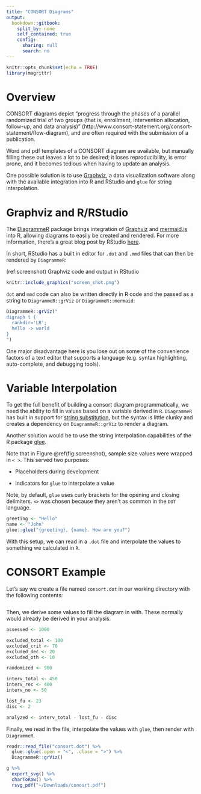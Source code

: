```yaml
---
title: "CONSORT Diagrams"
output:
  bookdown::gitbook:
    split_by: none
    self_contained: true
    config:
      sharing: null
      search: no
---
```


```r
knitr::opts_chunk$set(echo = TRUE)
library(magrittr)
```

# Overview

CONSORT diagrams depict "progress through the phases of a parallel randomized trial of two groups (that is, enrollment, intervention allocation, follow-up, and data analysis)" (http://www.consort-statement.org/consort-statement/flow-diagram), and are often required with the submission of a publication.

Word and pdf templates of a CONSORT diagram are available, but manually filling these out leaves a lot to be desired; it loses reproducibility, is error prone, and it becomes tedious when having to update an analysis.

One possible solution is to use [Graphviz](https://graphviz.org), a data visualization software along with the available integration into R and RStudio and `glue` for string interpolation.  


# Graphviz and R/RStudio

The [DiagrammeR](http://rich-iannone.github.io/DiagrammeR/) package brings integration of [Graphviz](https://graphviz.org) and [mermaid.js](http://knsv.github.io/mermaid/) into R, allowing diagrams to easily be created and rendered.  For more information, there's a great blog post by RStudio [here](https://blog.rstudio.com/2015/05/01/rstudio-v0-99-preview-graphviz-and-diagrammer/).

In short, RStudio has a built in editor for `.dot` and `.mmd` files that can then be rendered by `DiagrammeR`:

(ref:screenshot) Graphviz code and output in RStudio

```r
knitr::include_graphics("screen_shot.png")
```

`dot` and `mmd` code can also be written directly in R code and the passed as a string to `DiagrammeR::grViz` or `DiagrammeR::mermaid`:

```r
DiagrammeR::grViz("
digraph t {
  rankdir='LR';
  hello -> world
}             
")
```

One major disadvantage here is you lose out on some of the convenience factors of a text editor that supports a language (e.g. syntax highlighting, auto-complete, and debugging tools).

# Variable Interpolation

To get the full benefit of building a consort diagram programmatically, we need the ability to fill in values based on a variable derived in `R`.  `DiagrammeR` has built in support for [string substitution](https://rich-iannone.github.io/DiagrammeR/graphviz_and_mermaid.html#substitution), but the syntax is little clunky and creates a dependency on `DiagrammeR::grViz` to render a diagram.  

Another solution would be to use the string interpolation capabilities of the R package [glue](https://glue.tidyverse.org).

Note that in Figure \@ref(fig:screenshot), sample size values were wrapped in `< >`.  This served two purposes:

* Placeholders during development

* Indicators for `glue` to interpolate a value


Note, by default, `glue` uses curly brackets for the opening and closing delimiters.  `<>` was chosen because they aren't as common in the `DOT` language.  

```r
greeting <- "Hello"
name <- "John"
glue::glue("{greeting}, {name}. How are you?")
```

With this setup, we can read in a `.dot` file and interpolate the values to something we calculated in `R`.

# CONSORT Example

Let's say we create a file named `consort.dot` in our working directory with the following contents:

```dot
```

Then, we derive some values to fill the diagram in with.  These normally would already be derived in your analysis.

```r
assessed <- 1000

excluded_total <- 100
excluded_crit <- 70
excluded_dec <- 20
excluded_oth <- 10

randomized <- 900

interv_total <- 450
interv_rec <- 400
interv_no <- 50

lost_fu <- 23
disc <- 2

analyzed <- interv_total - lost_fu - disc
```

Finally, we read in the file, interpolate the values with `glue`, then render with `DiagrammeR`.

```r
readr::read_file("consort.dot") %>% 
  glue::glue(.open = "<", .close = ">") %>% 
  DiagrammeR::grViz()
```


```r
g %>%
  export_svg() %>%
  charToRaw() %>%
  rsvg_pdf("~/Downloads/conosrt.pdf")
```


